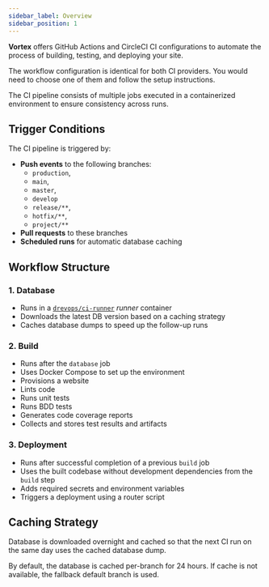 ```yaml
---
sidebar_label: Overview
sidebar_position: 1
---
```


**Vortex** offers GitHub Actions and CircleCI CI configurations to automate the
process of building, testing, and deploying your site.

The workflow configuration is identical for both CI providers. You would need to
choose one of them and follow the setup instructions.

The CI pipeline consists of multiple jobs executed in a containerized
environment to ensure consistency across runs.

## Trigger Conditions

The CI pipeline is triggered by:

- **Push events** to the following branches:
  - `production`,
  - `main`,
  - `master`,
  - `develop`
  - `release/**`,
  - `hotfix/**`,
  - `project/**`
- **Pull requests** to these branches
- **Scheduled runs** for automatic database caching

## Workflow Structure

### 1. Database

- Runs in a [`drevops/ci-runner`](https://github.com/drevops/ci-runner) _runner_ container
- Downloads the latest DB version based on a caching strategy
- Caches database dumps to speed up the follow-up runs

### 2. Build

- Runs after the `database` job
- Uses Docker Compose to set up the environment
- Provisions a website
- Lints code
- Runs unit tests
- Runs BDD tests
- Generates code coverage reports
- Collects and stores test results and artifacts

### 3. Deployment

- Runs after successful completion of a previous `build` job
- Uses the built codebase without development dependencies from the `build` step
- Adds required secrets and environment variables
- Triggers a deployment using a router script

## Caching Strategy

Database is downloaded overnight and cached so that the next CI run on the same
day uses the cached database dump.

By default, the database is cached per-branch for 24 hours. If cache is not
available, the fallback default branch is used.
